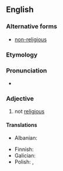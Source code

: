 {{also|non-religious}}

==English==

===Alternative forms===
* [[non-religious]]

===Etymology===
{{prefix|en|non|religious}}

===Pronunciation===
* {{audio|en|en-us-nonreligious.ogg|Audio (Mid-Atlantic)}}

===Adjective===
{{en-adj|-}}

# not [[religious]]
#: {{syn|en|irreligious|secular|unreligious}}

====Translations====
{{trans-top|not religious; secular}}
* Albanian: {{t+|sq|jofetar}}
{{trans-mid}}
* Finnish: {{t|fi|epäuskonnollinen}}
* Galician: {{t|gl|non relixioso|m}}
* Polish: {{t+|pl|areligijny}}, {{t+|pl|niereligijny}}
{{trans-bottom}}
